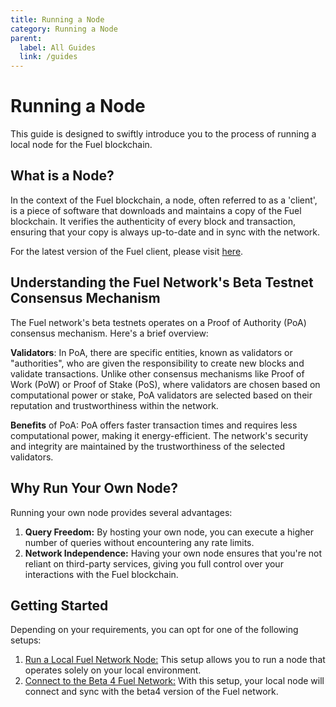 ```yaml
---
title: Running a Node
category: Running a Node
parent:
  label: All Guides
  link: /guides
---
```


# Running a Node

This guide is designed to swiftly introduce you to the process of running a local node for the Fuel blockchain.

## What is a Node?
In the context of the Fuel blockchain, a node, often referred to as a 'client', is a piece of software that downloads and maintains a copy of the Fuel blockchain. It verifies the authenticity of every block and transaction, ensuring that your copy is always up-to-date and in sync with the network.

For the latest version of the Fuel client, please visit [here](https://github.com/FuelLabs/fuel-core).

## Understanding the Fuel Network's Beta Testnet Consensus Mechanism

The Fuel network's beta testnets operates on a Proof of Authority (PoA) consensus mechanism. Here's a brief overview:

**Validators**: In PoA, there are specific entities, known as validators or "authorities", who are given the responsibility to create new blocks and validate transactions. Unlike other consensus mechanisms like Proof of Work (PoW) or Proof of Stake (PoS), where validators are chosen based on computational power or stake, PoA validators are selected based on their reputation and trustworthiness within the network.

**Benefits** of PoA: PoA offers faster transaction times and requires less computational power, making it energy-efficient. The network's security and integrity are maintained by the trustworthiness of the selected validators.

## Why Run Your Own Node?

Running your own node provides several advantages:

1. **Query Freedom:** By hosting your own node, you can execute a higher number of queries without encountering any rate limits.
2. **Network Independence:** Having your own node ensures that you're not reliant on third-party services, giving you full control over your interactions with the Fuel blockchain.


## Getting Started
Depending on your requirements, you can opt for one of the following setups:

1. [Run a Local Fuel Network Node:](./running-a-local-node/) This setup allows you to run a node that operates solely on your local environment.
2. [Connect to the Beta 4 Fuel Network:](./running-a-beta-4-node/) With this setup, your local node will connect and sync with the beta4 version of the Fuel network.
